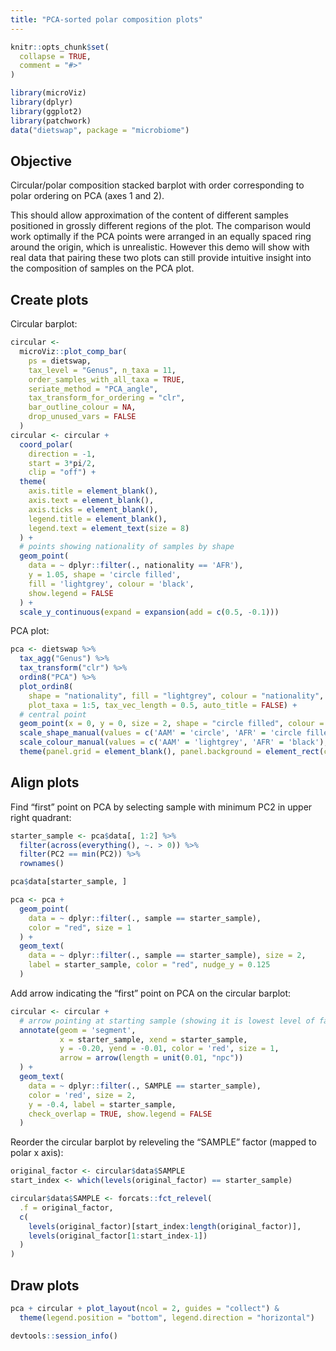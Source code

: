 ```yaml
---
title: "PCA-sorted polar composition plots"
---
```


```r
knitr::opts_chunk$set(
  collapse = TRUE,
  comment = "#>"
)
```

```r
library(microViz)
library(dplyr)
library(ggplot2)
library(patchwork)
data("dietswap", package = "microbiome")
```

## Objective 

Circular/polar composition stacked barplot with order corresponding to polar ordering on PCA (axes 1 and 2).

This should allow approximation of the content of different samples positioned in grossly different regions of the plot.
The comparison would work optimally if the PCA points were arranged in an equally spaced ring around the origin, which is unrealistic. 
However this demo will show with real data that pairing these two plots can still provide intuitive insight into the composition of samples on the PCA plot.

## Create plots

Circular barplot:

```r
circular <-
  microViz::plot_comp_bar(
    ps = dietswap,
    tax_level = "Genus", n_taxa = 11,
    order_samples_with_all_taxa = TRUE,
    seriate_method = "PCA_angle",
    tax_transform_for_ordering = "clr",
    bar_outline_colour = NA,
    drop_unused_vars = FALSE
  )
circular <- circular +
  coord_polar(
    direction = -1,
    start = 3*pi/2,
    clip = "off") +
  theme(
    axis.title = element_blank(),
    axis.text = element_blank(),
    axis.ticks = element_blank(),
    legend.title = element_blank(),
    legend.text = element_text(size = 8)
  ) +
  # points showing nationality of samples by shape
  geom_point(
    data = ~ dplyr::filter(., nationality == 'AFR'),
    y = 1.05, shape = 'circle filled', 
    fill = 'lightgrey', colour = 'black',
    show.legend = FALSE
  ) +
  scale_y_continuous(expand = expansion(add = c(0.5, -0.1)))
```

PCA plot: 

```r
pca <- dietswap %>%
  tax_agg("Genus") %>%
  tax_transform("clr") %>%
  ordin8("PCA") %>%
  plot_ordin8(
    shape = "nationality", fill = "lightgrey", colour = "nationality",
    plot_taxa = 1:5, tax_vec_length = 0.5, auto_title = FALSE) +
  # central point
  geom_point(x = 0, y = 0, size = 2, shape = "circle filled", colour = "black", fill = "white") +
  scale_shape_manual(values = c('AAM' = 'circle', 'AFR' = 'circle filled'), guide = "none") +
  scale_colour_manual(values = c('AAM' = 'lightgrey', 'AFR' = 'black'),  guide = "none") +
  theme(panel.grid = element_blank(), panel.background = element_rect(colour = 'black'))
```

## Align plots

Find "first" point on PCA by selecting sample with minimum PC2 in upper right quadrant:

```r
starter_sample <- pca$data[, 1:2] %>% 
  filter(across(everything(), ~. > 0)) %>% 
  filter(PC2 == min(PC2)) %>% 
  rownames()

pca$data[starter_sample, ]
```

```r
pca <- pca + 
  geom_point(
    data = ~ dplyr::filter(., sample == starter_sample), 
    color = "red", size = 1
  ) +
  geom_text(
    data = ~ dplyr::filter(., sample == starter_sample), size = 2, 
    label = starter_sample, color = "red", nudge_y = 0.125
  )
```

Add arrow indicating the "first" point on PCA on the circular barplot:

```r
circular <- circular +
  # arrow pointing at starting sample (showing it is lowest level of factor)
  annotate(geom = 'segment', 
           x = starter_sample, xend = starter_sample,
           y = -0.20, yend = -0.01, color = 'red', size = 1,
           arrow = arrow(length = unit(0.01, "npc"))
  ) +
  geom_text(
    data = ~ dplyr::filter(., SAMPLE == starter_sample),
    color = 'red', size = 2,
    y = -0.4, label = starter_sample, 
    check_overlap = TRUE, show.legend = FALSE
  )
```

Reorder the circular barplot by releveling the "SAMPLE" factor (mapped to polar x axis):

```r
original_factor <- circular$data$SAMPLE
start_index <- which(levels(original_factor) == starter_sample)

circular$data$SAMPLE <- forcats::fct_relevel(
  .f = original_factor, 
  c(
    levels(original_factor)[start_index:length(original_factor)],
    levels(original_factor[1:start_index-1])
  )
)

```
## Draw plots 

```r
pca + circular + plot_layout(ncol = 2, guides = "collect") &
  theme(legend.position = "bottom", legend.direction = "horizontal")
```

```r
devtools::session_info()
```
 
 

